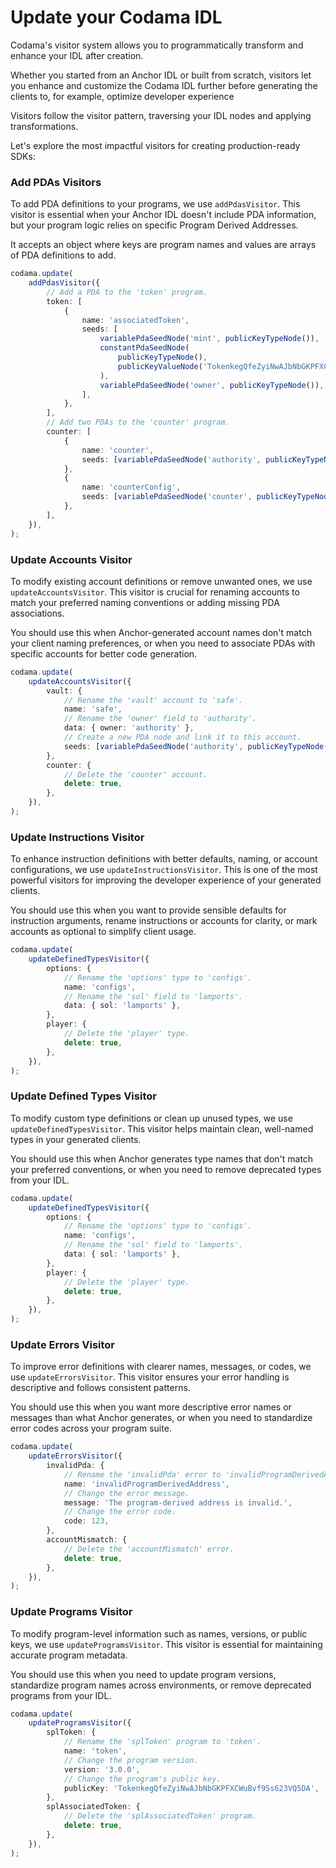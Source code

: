 
# Update your Codama IDL

Codama's visitor system allows you to programmatically transform and enhance your IDL after creation. 

Whether you started from an Anchor IDL or built from scratch, visitors let you enhance and customize the Codama IDL further before generating the clients to, for example, optimize developer experience

<ArticleSection name="Essential Visitors" id="essential-visitors" level="h2" />

Visitors follow the visitor pattern, traversing your IDL nodes and applying transformations. 

Let's explore the most impactful visitors for creating production-ready SDKs:

### Add PDAs Visitors

To add PDA definitions to your programs, we use `addPdasVisitor`. This visitor is essential when your Anchor IDL doesn't include PDA information, but your program logic relies on specific Program Derived Addresses. 

It accepts an object where keys are program names and values are arrays of PDA definitions to add.

```ts
codama.update(
    addPdasVisitor({
        // Add a PDA to the 'token' program.
        token: [
            {
                name: 'associatedToken',
                seeds: [
                    variablePdaSeedNode('mint', publicKeyTypeNode()),
                    constantPdaSeedNode(
                        publicKeyTypeNode(),
                        publicKeyValueNode('TokenkegQfeZyiNwAJbNbGKPFXCWuBvf9Ss623VQ5DA'),
                    ),
                    variablePdaSeedNode('owner', publicKeyTypeNode()),
                ],
            },
        ],
        // Add two PDAs to the 'counter' program.
        counter: [
            {
                name: 'counter',
                seeds: [variablePdaSeedNode('authority', publicKeyTypeNode())],
            },
            {
                name: 'counterConfig',
                seeds: [variablePdaSeedNode('counter', publicKeyTypeNode())],
            },
        ],
    }),
);
```

### Update Accounts Visitor

To modify existing account definitions or remove unwanted ones, we use `updateAccountsVisitor`. This visitor is crucial for renaming accounts to match your preferred naming conventions or adding missing PDA associations.

You should use this when Anchor-generated account names don't match your client naming preferences, or when you need to associate PDAs with specific accounts for better code generation.

```ts
codama.update(
    updateAccountsVisitor({
        vault: {
            // Rename the 'vault' account to 'safe'.
            name: 'safe',
            // Rename the 'owner' field to 'authority'.
            data: { owner: 'authority' },
            // Create a new PDA node and link it to this account.
            seeds: [variablePdaSeedNode('authority', publicKeyTypeNode())],
        },
        counter: {
            // Delete the 'counter' account.
            delete: true,
        },
    }),
);
```

### Update Instructions Visitor

To enhance instruction definitions with better defaults, naming, or account configurations, we use `updateInstructionsVisitor`. This is one of the most powerful visitors for improving the developer experience of your generated clients.

You should use this when you want to provide sensible defaults for instruction arguments, rename instructions or accounts for clarity, or mark accounts as optional to simplify client usage.

```ts
codama.update(
    updateDefinedTypesVisitor({
        options: {
            // Rename the 'options' type to 'configs'.
            name: 'configs',
            // Rename the 'sol' field to 'lamports'.
            data: { sol: 'lamports' },
        },
        player: {
            // Delete the 'player' type.
            delete: true,
        },
    }),
);
```

### Update Defined Types Visitor

To modify custom type definitions or clean up unused types, we use `updateDefinedTypesVisitor`. This visitor helps maintain clean, well-named types in your generated clients.

You should use this when Anchor generates type names that don't match your preferred conventions, or when you need to remove deprecated types from your IDL.

```ts
codama.update(
    updateDefinedTypesVisitor({
        options: {
            // Rename the 'options' type to 'configs'.
            name: 'configs',
            // Rename the 'sol' field to 'lamports'.
            data: { sol: 'lamports' },
        },
        player: {
            // Delete the 'player' type.
            delete: true,
        },
    }),
);
```

### Update Errors Visitor

To improve error definitions with clearer names, messages, or codes, we use `updateErrorsVisitor`. This visitor ensures your error handling is descriptive and follows consistent patterns.

You should use this when you want more descriptive error names or messages than what Anchor generates, or when you need to standardize error codes across your program suite.

```ts
codama.update(
    updateErrorsVisitor({
        invalidPda: {
            // Rename the 'invalidPda' error to 'invalidProgramDerivedAddress'.
            name: 'invalidProgramDerivedAddress',
            // Change the error message.
            message: 'The program-derived address is invalid.',
            // Change the error code.
            code: 123,
        },
        accountMismatch: {
            // Delete the 'accountMismatch' error.
            delete: true,
        },
    }),
);
```

### Update Programs Visitor

To modify program-level information such as names, versions, or public keys, we use `updateProgramsVisitor`. This visitor is essential for maintaining accurate program metadata.

You should use this when you need to update program versions, standardize program names across environments, or remove deprecated programs from your IDL.

```ts
codama.update(
    updateProgramsVisitor({
        splToken: {
            // Rename the 'splToken' program to 'token'.
            name: 'token',
            // Change the program version.
            version: '3.0.0',
            // Change the program's public key.
            publicKey: 'TokenkegQfeZyiNwAJbNbGKPFXCWuBvf9Ss623VQ5DA',
        },
        splAssociatedToken: {
            // Delete the 'splAssociatedToken' program.
            delete: true,
        },
    }),
);
```